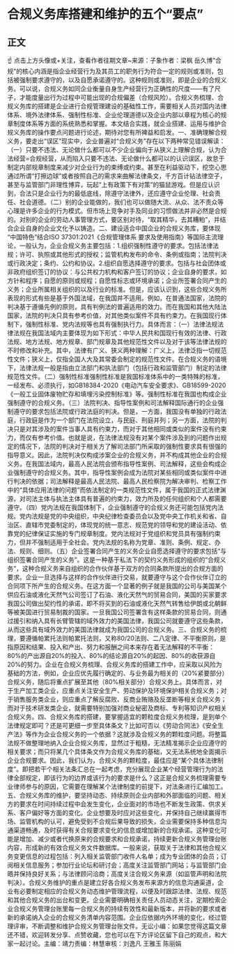 # 合规义务库搭建和维护的五个“要点”
## 正文
☝ 点击上方头像或+关注，查看作者往期文章~来源：子象作者：梁枫 岳久博“合规”的核心内涵是指企业经营行为及其员工的职务行为符合一定的规则或准则，包括被强制要求遵守的，以及自愿承诺遵守的。这种规则或准则，即是企业的合规义务。可以说，合规义务如同企业衡量自身生产经营行为正确性的尺度——有了尺子，才能度量出行为过程中可能出现的合规偏差（合规风险）。合规义务梳理、合规义务库的搭建是企业进行合规管理建设的基础性工作，需要相关人员对国内法律体系、境外法律体系、强制性标准、企业伦理道德以及企业内部以章程为核心的规章制度体系等方面的系统熟悉和掌握。本文结合实践，就企业搭建、运用与维护合规义务库的操作要点问题进行论述，期待对您有所裨益和启发。一、准确理解合规义务，要走出“误区”现实中，企业普遍对“合规义务”存在以下两种常见错误解读：（一）只要不违法、无论做什么都可以不少企业偏向于从狭义上理解合规，认为合法经营=合规经营，从而陷入只要不违法、无论做什么都可以的认识误区，故怠于制定内部规章制度来减少对企业行为的束缚或约束。甚至在利益驱动下，挖空心思通过所谓“打擦边球”或者按照自己的需求来曲解法律条文，千方百计钻法律空子，甚至与监管部门非理性博弈，玩起“上有政策下有对策”的猫鼠游戏。但是应认识到，合法只是企业行为的最低底线，除遵守法律外，还应遵守企业伦理、社会责任、社会道德。（二）别的企业能做的，我们也可以做随大流、从众、法不责众等心理是许多企业的行为模式。但市场上竞争对手及同业的习惯做法并非必然是合规的。对别的企业的劳动人事管理方式，要区别对待，“取其精华，去其糟粕”，并结合企业自身的企业文化予以铸造。二、建设适合中国企业的合规义务库，要体现 “中国特色”结合ISO 37301:2021《合规管理体系 要求及使用指南》等国际主流理论，一般认为，企业合规义务主要包括：1.组织强制性遵守的要求。包括法律法规；许可、执照或其他形式的授权；监管机构发布的命令、条例或指南；法院判决或行政决定；条约、公约和协议。2.组织自愿选择遵守的要求。包括与社会团体或非政府组织签订的协议：与公共权力机构和客户签订的协议；企业自身的要求，如方针和程序；自愿的原则或规程；自愿性标志或环境承诺；企业所签署合同产生的义务；企业所属相关组织的以及行业的标准。但是，应该认识到，这些合规义务所表现的形式有些是基于外国法域，在我国并不适用。例如，在普通法国家，法院的判决基于遵循先例的原则，具有判例法的普遍适用的效力。而在我国和其他大陆法国家，法院的判决只具有参考价值，对其他类似案件不具有约束力。在我国现行体制下，强制性标准、党内法规等也具有强制执行力。具体而言：（一）法律法规法律法规在我国法域内主要体现为如下形式：中华人民共和国现行有效的法律、行政法规、地方法规、地方规章、部门规章及其他规范性文件以及对于该等法律法规的不时修改和补充。其中，法律有广义、狭义两种理解：广义上，法律泛指一切规范性文件；狭义上，仅指全国人大及其常委会制定的规范性文件。在合规义务的语境下，法律法规一般是指由立法部门和执法部门（包括行政和监管部门）制定的法律规范性文件。（二）强制性标准强制性标准是我国标准体系中的一类特殊的标准，一经发布、必须执行，如GB18384-2020《电动汽车安全要求》、GB18599-2020《一般工业固体废物贮存和填埋污染控制标准》等。强制性标准在我国也构成企业强制遵守的合规义务。（三）法院判决、指导性案例和司法解释国际通行的企业强制遵守的要求包括法院或行政法庭的判决。但是，一方面，我国没有单独的行政法庭，行政庭是作为一个部门在法院设立，与民庭、刑庭并列；另一方面，法院的判决只是对其涉及的案件当事人具有约束力，而对于其他相同或类似的案件没有约束力，而仅有参考价值。也就是说，在法律法规没有对某个案件涉及到的问题作出规定的情况下，法院的判决对于相关方了解司法部门所采取的强制性要求具有很强的指导意义。因此，法院判决仅构成涉案企业的合规义务，并不构成其他企业的合规义务。在我国法域内，最高人民法院会颁布指导性案例、司法解释，这些会构成企业强制遵守的合规义务。其中，指导性案例会成为法院对某些相同或类似案件中进行判决的依据；司法解释是最高人民法院、最高人民检察院为解决审判、检察工作中的“具体应用法律的问题”而依法制定的一类规范性文件，属于我国的正式法律渊源，对司法主体与执法主体具有普遍的约束力，效力所及的任何组织和个人都需要遵守。（四）党内法规在我国体制下，企业强制遵守的合规义务还可能包括党内法规。党内法规是党的中央组织，中央纪律检查委员会以及党中央工作机关和省、自治区、直辖市党委制定的，体现党的统一意志、规范党的领导和党的建设活动、依靠党的纪律保证实施的专门规章制度。党内法规对于党组织和党员具有强制约束力，但并不强制适用于全社会。党内法规的名称为党章、准则、条例、规定、办法、规则、细则。（五）企业签署合同产生的义务企业自愿选择遵守的要求包括“与组织签署合同产生的义务”。这是一种基于私法下的契约义务形成的组织的“合规义务”，这种合规义务来自组织的合作伙伴基于双方的合同条款所提出的合规方面的要求。企业一旦选择与这样的合作伙伴进行交易，就要遵守与这个合作伙伴订立的合同项下所产生的合规义务。在这方面一个显著的例子就是我国的公司与美国某个供应石油或液化天然气公司签订了石油、液化天然气的贸易合同，美国的买家要求我国公司做出契约性的承诺，即不将买到的石油或液化天然气转售给伊朗或北朝鲜等被美国进行贸易制裁的国家。一旦我国公司签署含有这样条款的贸易合同，则通过援引和纳入具有长臂管辖的域外效力的美国法律，我国公司就要遵守这些条款，从而这些具有域外效力的美国法律就成为我国公司的合规义务。三、合规义务的梳理，要遵循帕累托法则帕累托法则，又称80/20法则、二八定律、不平衡原则，是指原因和结果、投入和产出、努力和报酬之间本来存在着无法解释的不平衡：80%的产出源自20%的投入、80%的结论源自20%的起因、80%的收获源自20%的努力。企业在合规义务梳理、合规义务库的搭建工作中，应采取以风险为基础的方法，例如，企业应优先履行确定的、与业务最为相关的（20%紧要部分）合规义务，随后将重点扩展至其他（80%相关部分）合规义务上。具体而言，对于生产加工类企业，应重点关注安全生产、劳动保护及环境保护相关合规义务；对于销售服务类企业，则应重点了解反腐败、反商业贿赂及反垄断等相关合规义务；而对于技术研发类企业，就需要特别加强对商业秘密及商标、专利等知识产权相关合规义务。四、合规义务库的搭建，要掌握适宜的颗粒度合规义务梳理，是到单个法律规定即可？还是可更细一步至具体条文？比如可否以《劳动合同法》《安全生产法》等作为企业合规义务的一个依据？这就涉及合规义务的颗粒度问题。将整篇法规不做整理地纳入企业合规义务库，显然过于粗糙，无法精准揭示企业应遵守的相关要求；而只将某几个具体条文作为合规义务库的基础，又无法系统地全面揭示企业合规要求。因此，我们认为，合规义务的颗粒度，最佳应是“某个具体法律制度”。即把若干个相关法条汇总在一起考虑，充分展现企业某个经营管理行为的法律全部规定，即该行为的边界或该行为的要求是什么？这正是合规义务梳理需要专业律师参与的原因，它需要在理解某个法律制度的前提下，对法条进行汇编加工。五、合规义务库的维护，要坚持动态、持续原则企业内部和外部面临的问题、相关方的要求在时间持续过程中会发生变化，企业面对的市场也不断发生政策、供求关系、客户偏好等方面的变化。企业想要及时应对这些变化，并保持自己继续赢得市场、监管机构的认可，避免受到不合规后果导致的损失，企业需要保持多种信息沟通渠道畅通，及时获得有关合规要求变化的信息或增加新的合规承诺。这种变化可能是增加、减少或者代换原来的合规要求和合规承诺，持续更新合规义务管理台账内容，形成新的有效合规义务文件数据库。一般来说，获取关于法律和其他合规义务变更信息的过程包括：列入相关监管部门收件人名单；成为专业团体的会员；订阅相关信息服务；参加行业论坛和研讨会；高度关注监管部门网站；与监管部门会晤并保持良好关系；与法律顾问洽商；高度关注合规义务来源（如监管声明和法院判决）。合规义务维护的重点是建立好各合规义务发布来源方的信息沟通渠道，企业有必要制定相应的合规义务动态维护管理流程，以便及时跟踪法律、法规、规范和其他合规义务的出台和变更。企业需要明确相关责任人员动态关注，定期检索企业合规义务管理台账里每一合规义务的持续有效性和最新版本，并将新的要求或者新的承诺纳入企业的合规义务清单内容范围。企业应依据内外环境的变化，经过管理评审，不断调整和维护合规义务管理台账文件。无讼小编：如果您觉得这篇文章还不错，欢迎转发分享、点赞收藏，您也可以在下方评论区留下自己的观点，和大家一起讨论。主编：靖力责编：林慧审核：刘逸凡 王雅玉 陈丽娟 